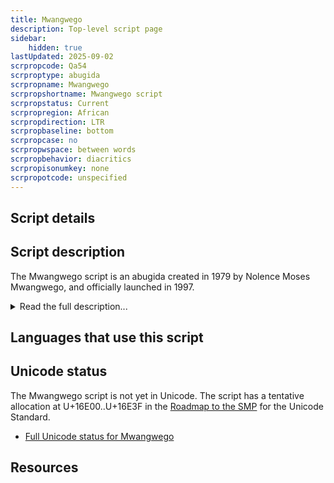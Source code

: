 ```yaml
---
title: Mwangwego
description: Top-level script page
sidebar:
    hidden: true
lastUpdated: 2025-09-02
scrpropcode: Qa54
scrproptype: abugida
scrpropname: Mwangwego
scrpropshortname: Mwangwego script
scrpropstatus: Current
scrpropregion: African
scrpropdirection: LTR
scrpropbaseline: bottom
scrpropcase: no
scrpropwspace: between words
scrpropbehavior: diacritics
scrpropisonumkey: none
scrpropotcode: unspecified
---
```



## Script details

<ScriptDetails />

## Script description

The Mwangwego script is an abugida created in 1979 by Nolence Moses Mwangwego, and officially launched in 1997.

<details>
<summary>Read the full description...</summary>It was designed for writing the Nyanja, Lomwe, Sena, Tonga, Tumbuka, Yao, and Nyakyusa-Ngonde languages, spoken by approximately 15 million people in Malawi and its bordering countries. The script was intended to replace the Latin script for these languages.

The character repertoire is usually described as having thirty-two _misisi_ (syllables containing an _a_ vowel) and thirty-two corresponding _misiri_ for each of the vowels _e_, _i_, _o_ and _u_. The _misiri_ are visually identical to the _misisi_ except for an extending mark on the right hand side to indicate which vowel is intended. In addition there are eleven _mituyo_ (auxiliary symbols which can be attached to a _misisi_ or _misiri_ to indicate a change in sound quality or tone).

Another way of describing that same character repertoire, perhaps more in keeping with conventional abugida descriptions, is that there are five independent vowels, five dependent vowels, thirty-one base consonants with an inherent _a_ vowel, and eleven consonant modifiers. Where a vowel is not preceded by a consonant it is represented by an independent vowel sign. Where a vowel is preceded by a consonant it is represented by a base consonant and an attached vowel sign. Where a consonant is subject to a phonological process (for example prenasalization, aspiration, or affrication), a consonant modifier sign is used. Consonant modifiers take the form of both spacing and non-spacing characters. Mwangwego writing uses Latin digits and punctuation.

The script is written horizontally from left to right.

Although the script is an abugida, it is commonly taught as a syllabary. That is, students learn each _misisi_ and _misiri_ as a character in its own right, rather than learning the base consonants and dependent vowel symbols and combining them as needed. However, the proposed Unicode encoding encodes the script using base consonants and combining vowel symbols, in keeping with the encoding method used for other abugidas.

_This script is not currently recognized by the [ISO 15924 standard](http://www.unicode.org/iso15924/), but is included in ScriptSource for research purposes. If you have any information on this script, please add the information to this site. Your contributions can be a great help in refining and expanding the ISO 15924 standard. The [Script Encoding Initiative](http://www.linguistics.berkeley.edu/sei/) is working to support the inclusion of this script in the standard, and contributions here will support their efforts._
</details>

## Languages that use this script

<WsList script='Qa54' wsMax='5' />

## Unicode status

The Mwangwego script is not yet in Unicode. The script has a tentative allocation at U+16E00..U+16E3F in the [Roadmap to the SMP](http://www.unicode.org/roadmaps/smp/) for the Unicode Standard.

- [Full Unicode status for Mwangwego](/scrlang/unicode/qa54-unicode)



## Resources

<ScriptResources detailSummary='seemore' />

